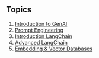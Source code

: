 ## Topics {#index}

(@) [Introduction to GenAI](#intgenai)
(@) [Prompt Engineering](#pmpteng)
(@) [Introduction LangChain](#langchain-1)
(@) [Advanced LangChain](#langchain-2)
(@) [Embedding & Vector Databases](#vector)
